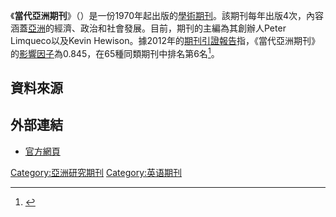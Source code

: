 {{Infobox journal
| title         = 當代亞洲期刊<br>Journal of Contemporary Asia
| cover         = <!-- 檔案不存在 [[File:Journal_of_Contemporary_Asia.jpg|File:Journal of Contemporary Asia.jpg]] ，可從英文維基百科取得 -->
| editor        = Peter Limqueco<br/>Kevin Hewison
| discipline    = [[亞洲研究|亞洲研究]]
| peer-reviewed = 
| language      = 英語
| former_names  = 
| abbreviation  = J. Contemp. Asia
| publisher     = Routledge
| country       = 
| frequency     = 季刊
| history       = 1970年至今
| openaccess    = 
| license       = 
| impact        = 0.845
| impact-year   = 2012
| website       = http://www.tandf.co.uk/journals/rjoc
| link1         = 
| link1-name    = 
| link2         = 
| link2-name    = 
| JSTOR         = 
| OCLC          = 224503150
| LCCN          = 78612738
| CODEN         = 
| ISSN          = 0047-2336
| eISSN         = 1752-7554
| boxwidth      = 
}}

《'''當代亞洲期刊'''》（{{lang|en|Journal of Contemporary Asia}}）是一份1970年起出版的[[學術期刊|學術期刊]]。該期刊每年出版4次，內容涵蓋[[亞洲|亞洲]]的經濟、政治和社會發展。目前，期刊的主編為其創辦人Peter Limqueco以及Kevin Hewison。據2012年的[[期刊引證報告|期刊引證報告]]指，《當代亞洲期刊》的[[影響因子|影響因子]]為0.845，在65種同類期刊中排名第6名<ref>{{Cite web |url=http://www.tandfonline.com/toc/rjoc20/current#.Uz5AMoXkIdU |title=Journal news |access-date=2014-04-04 |archive-date=2021-10-11 |archive-url=https://web.archive.org/web/20211011210251/https://www.tandfonline.com/toc/rjoc20/current#.Uz5AMoXkIdU |dead-url=no }}</ref>。

== 資料來源 ==
{{reflist}}

==外部連結==
* [http://www.tandfonline.com/rjoc 官方網頁]

[[Category:亞洲研究期刊|Category:亞洲研究期刊]]
[[Category:英语期刊|Category:英语期刊]]